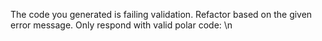 The code you generated is failing validation. Refactor based on the given error message. Only respond with valid polar code: \n